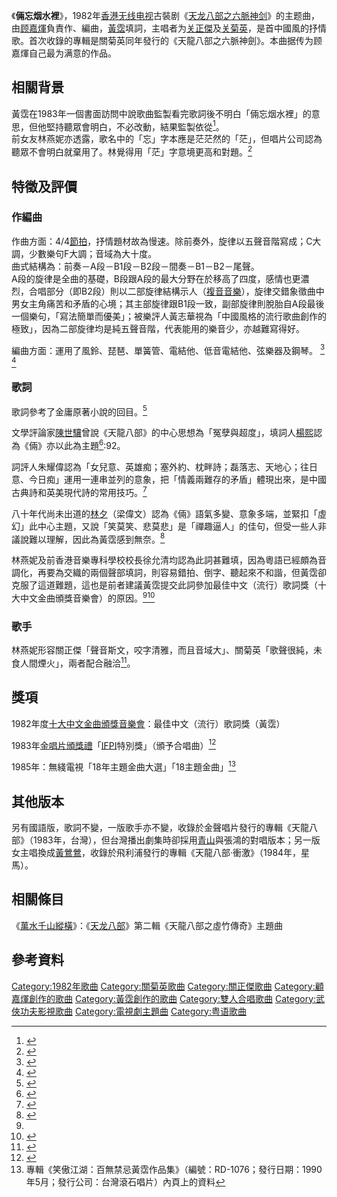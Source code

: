 {{Infobox song
| album    = 天龍八部之六脈神劍
| artist   = [[關正傑|關正傑]]、[[關菊英|關菊英]]
| type     = song
| name     = 倆忘烟水裡
| composer = [[顧嘉煇|顧嘉煇]]
| arranger = 顧嘉煇
| lyricist = [[黃霑|黃霑]]
| producer = 楊喬興
| released = 1982年
| length   = 3:14
| label    = [[飛利浦|飛利浦]]
}}
《'''倆忘烟水裡'''》，1982年[[香港无线电视|香港无线电视]]古裝剧《[[天龍八部_(1982年電視劇)|天龙八部之六脈神剑]]》的主题曲，由[[顾嘉煇|顾嘉煇]]負責作、編曲，[[黃霑|黃霑]]填詞，主唱者为[[关正傑|关正傑]]及[[关菊英|关菊英]]，是首中國風的抒情歌。首次收錄的專輯是關菊英同年發行的《天龍八部之六脈神劍》。本曲据传为顾嘉煇自己最为满意的作品。

==相關背景==
黃霑在1983年一個書面訪問中說歌曲監製看完歌詞後不明白「倆忘烟水裡」的意思，但他堅持聽眾會明白，不必改動，結果監製依從<ref>{{cite book|title=《[[學文|學文]]》第七期（填詞人專訪：黃霑訪問記）|date=1983年8月|publisher=香港中文大學}}</ref>。<br>
前女友林燕妮亦透露，歌名中的「忘」字本應是茫茫然的「茫」，但唱片公司認為聽眾不會明白就棄用了。林覺得用「茫」字意境更高和對題。<ref name="燕">{{Cite book|title=往事如真|last=林|first=燕妮|publisher=壹出版|year=2008|isbn=|location=HK|pages=131-132}}</ref>

==特徵及評價==
===作編曲===
作曲方面：4/4[[節拍|節拍]]，抒情題材故為慢速。除前奏外，旋律以五聲音階寫成；C大調，少數樂句F大調；音域為大十度。<br>曲式結構為：前奏－A段－B1段－B2段－間奏－B1－B2－尾聲。
<br>A段的旋律是全曲的基礎，B段跟A段的最大分野在於移高了四度，感情也更濃烈，合唱部分（即B2段）則以二部旋律結構示人（[[複音音樂|複音音樂]]），旋律交錯象徵曲中男女主角痛苦和矛盾的心境；其主部旋律跟B1段一致，副部旋律則脫胎自A段最後一個樂句，「寫法簡單而優美」；被樂評人黃志華視為「中國風格的流行歌曲創作的極致」，因為二部旋律均是純五聲音階，代表能用的樂音少，亦越難寫得好。

編曲方面：運用了風鈴、琵琶、單簧管、電結他、低音電結他、弦樂器及鋼琴。
<ref name="瑰寶">{{cite book|author1=黃志華|editor=黃志華|title=被遺忘的瑰寶：香港流行曲裏的中國風格旋律（探討篇）|publisher=自有坊|isbn=9889861313|page=142}}</ref>
<ref>{{cite web|title=顧嘉煇粵語流行曲分析|url=http://www.edb.gov.hk/attachment/tc/curriculum-development/kla/arts-edu/references/mus/Popular%20Music/Joseph%20koo_c_final%20150908.pdf|website=音樂-「學與教」資源|publisher=香港教育局|access-date=2017-12-06|archive-url=https://web.archive.org/web/20191021085808/https://www.edb.gov.hk/attachment/tc/curriculum-development/kla/arts-edu/references/mus/Popular%20Music/Joseph%20koo_c_final%20150908.pdf|archive-date=2019-10-21|dead-url=yes}}</ref>

===歌詞===
歌詞參考了金庸原著小說的回目。<ref>{{cite web|url=http://www.cash.org.hk/files/pdf/publications/hall_of_fame/HOF-2000.pdf|title=「CASH音樂成就大獎」小冊子（黃霑）|publisher=香港作曲家及作詞家協會|format=PDF|date=2000年|accessdate=2018-09-08|archive-date=2016-04-10|archive-url=https://web.archive.org/web/20160410172758/http://www.cash.org.hk/files/pdf/publications/hall_of_fame/HOF-2000.pdf|dead-url=no}}</ref>

文學評論家[[陳世驤|陳世驤]]曾說《天龍八部》的中心思想為「冤孽與超度」，填詞人[[楊熙|楊熙]]認為《倆》亦以此為主題<ref name="楊熙">{{cite book|author1=楊熙|title=香港詞人系列──黃霑|date=2016-11-14|publisher=中華書局(香港)有限公司|isbn=9789888420278}}</ref>:92。

詞評人朱耀偉認為「女兒意、英雄痴；塞外約、枕畔詩；磊落志、天地心；往日意、今日痴」運用一連串並列的意象，把「情義兩難存的矛盾」體現出來，是中國古典詩和英美現代詩的常用技巧。<ref>{{cite book|author1=朱耀偉|title=香港粵語流行歌詞研究. 1, 七十年代中期至八十年代中期|date=2011|publisher=亮光文化有限公司|isbn=9789881990853|page=32}}</ref>

八十年代尚未出道的[[林夕|林夕]]（梁偉文）認為《倆》語氣多變、意象多端，並緊扣「虛幻」此中心主題，又說「笑莫笑、悲莫悲」是「禪趣逼人」的佳句，但受一些人非議說難以理解，因此為黃霑感到無奈。<ref>{{cite book|author1=林夕|title=香港詞人詞話（《黃霑給我們的啟示之四》，載於1986年1月的《詞匯》）|publisher=三聯書店|location=香港|isbn=9620422597|page=63、67}}</ref>

林燕妮及前香港音樂專科學校校長徐允清均認為此詞甚難填，因為粵語已經頗為音調化，再要為交織的兩個聲部填詞，則容易錯拍、倒字、聽起來不和諧，但黃霑卻克服了這道難題，這也是前者建議黃霑提交此詞參加最佳中文（流行）歌詞獎（十大中文金曲頒獎音樂會）的原因。<ref name="燕"/><ref>{{Cite book|title=香港流行曲：旋律與詩詞的衝擊|last=徐允清|first=|publisher=匯智出版有限公司|year=2008|isbn=9789887898726|location=HK|pages=39-44}}</ref>

===歌手===
林燕妮形容關正傑「聲音斯文，咬字清雅，而且音域大」、關菊英「歌聲很純，未食人間煙火」，兩者配合融洽<ref>{{Cite web|url=https://hk.lifestyle.appledaily.com/nextplus/magazine/article/20120726/2_16545249/%E5%85%A9%E8%8C%AB%E7%85%99%E6%B0%B4%E8%A3%A1-%E6%9E%97%E7%87%95%E5%A6%AE|title=兩茫煙水裡|accessdate=|author=林燕妮|date=2012-07-26|publisher=壹周刊|archive-date=2019-06-11|archive-url=https://web.archive.org/web/20190611032950/https://hk.lifestyle.appledaily.com/nextplus/magazine/article/20120726/2_16545249/%E5%85%A9%E8%8C%AB%E7%85%99%E6%B0%B4%E8%A3%A1-%E6%9E%97%E7%87%95%E5%A6%AE|dead-url=no}}</ref>。

==獎項==
1982年度[[十大中文金曲頒獎音樂會|十大中文金曲頒獎音樂會]]：最佳中文（流行）歌詞獎（黃霑）

1983年[[金唱片頒獎禮|金唱片頒獎禮]]「[[IFPI|IFPI]]特別獎」（頒予合唱曲）<ref>{{cite web|url=http://www.lizawang.com/awards/info/1983_ifpi.tif|title=金唱片頒獎昨舉行 嘉賓頒獎巧安排 五大獎各有得主|format=TIF|publisher=明報|page=7|date=1983-08-21|accessdate=2017-03-03|archive-date=2017-03-04|archive-url=https://web.archive.org/web/20170304115126/http://www.lizawang.com/awards/info/1983_ifpi.tif|dead-url=yes}}</ref>

1985年：無綫電視「18年主題金曲大選」「18主題金曲」<ref name="笑傲江湖">專輯《笑傲江湖：百無禁忌黃霑作品集》（編號：RD-1076；發行日期：1990年5月；發行公司：台灣滾石唱片）內頁上的資料</ref>

==其他版本==
另有國語版，歌詞不變，一版歌手亦不變，收錄於金聲唱片發行的專輯《天龍八部》（1983年，台灣），但台灣播出劇集時卻採用[[青山_(歌手)|青山]]與張鴻的對唱版本；另一版女主唱換成[[黃鶯鶯|黃鶯鶯]]，收錄於飛利浦發行的專輯《天龍八部·衝激》（1984年，星馬）。

==相關條目==
《[[萬水千山縱橫|萬水千山縱橫]]》：《[[天龍八部_(1982年電視劇)|天龙八部]]》第二輯《天龍八部之虛竹傳奇》主題曲
==參考資料==
{{reflist|30em}}
{{黃霑}}
[[Category:1982年歌曲|Category:1982年歌曲]]
[[Category:關菊英歌曲|Category:關菊英歌曲]]
[[Category:關正傑歌曲|Category:關正傑歌曲]]
[[Category:顧嘉煇創作的歌曲|Category:顧嘉煇創作的歌曲]]
[[Category:黃霑創作的歌曲|Category:黃霑創作的歌曲]]
[[Category:雙人合唱歌曲|Category:雙人合唱歌曲]]
[[Category:武俠功夫影視歌曲|Category:武俠功夫影視歌曲]]
[[Category:電視劇主題曲|Category:電視劇主題曲]]
[[Category:粤语歌曲|Category:粤语歌曲]]